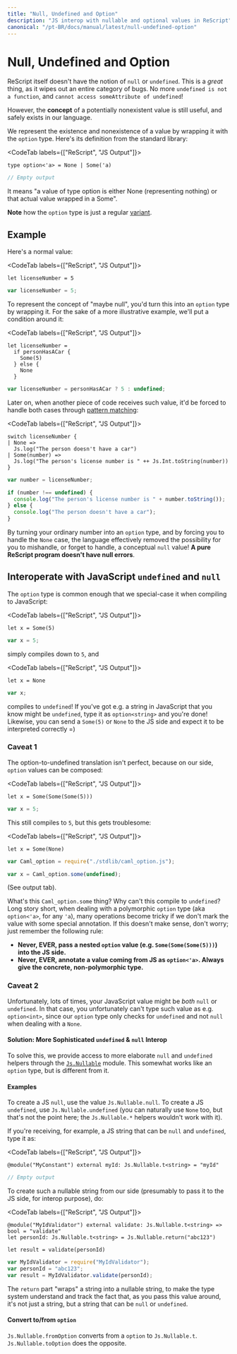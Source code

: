 ```yaml
---
title: "Null, Undefined and Option"
description: "JS interop with nullable and optional values in ReScript"
canonical: "/pt-BR/docs/manual/latest/null-undefined-option"
---
```


# Null, Undefined and Option

ReScript itself doesn't have the notion of `null` or `undefined`. This is a _great_ thing, as it wipes out an entire category of bugs. No more `undefined is not a function`, and `cannot access someAttribute of undefined`!

However, the **concept** of a potentially nonexistent value is still useful, and safely exists in our language.

We represent the existence and nonexistence of a value by wrapping it with the `option` type. Here's its definition from the standard library:

<CodeTab labels={["ReScript", "JS Output"]}>

```res example
type option<'a> = None | Some('a)
```
```js
// Empty output
```

</CodeTab>

It means "a value of type option is either None (representing nothing) or that actual value wrapped in a Some".

**Note** how the `option` type is just a regular [variant](variant.md).

## Example

Here's a normal value:

<CodeTab labels={["ReScript", "JS Output"]}>

```res example
let licenseNumber = 5
```
```js
var licenseNumber = 5;
```

</CodeTab>

To represent the concept of "maybe null", you'd turn this into an `option` type by wrapping it. For the sake of a more illustrative example, we'll put a condition around it:

<CodeTab labels={["ReScript", "JS Output"]}>

```res
let licenseNumber =
  if personHasACar {
    Some(5)
  } else {
    None
  }
```
```js
var licenseNumber = personHasACar ? 5 : undefined;
```

</CodeTab>

Later on, when another piece of code receives such value, it'd be forced to handle both cases through [pattern matching](pattern-matching-destructuring.md):

<CodeTab labels={["ReScript", "JS Output"]}>

```res
switch licenseNumber {
| None =>
  Js.log("The person doesn't have a car")
| Some(number) =>
  Js.log("The person's license number is " ++ Js.Int.toString(number))
}
```
```js
var number = licenseNumber;

if (number !== undefined) {
  console.log("The person's license number is " + number.toString());
} else {
  console.log("The person doesn't have a car");
}
```

</CodeTab>

By turning your ordinary number into an `option` type, and by forcing you to handle the `None` case, the language effectively removed the possibility for you to mishandle, or forget to handle, a conceptual `null` value! **A pure ReScript program doesn't have null errors**.

## Interoperate with JavaScript `undefined` and `null`

The `option` type is common enough that we special-case it when compiling to JavaScript:

<CodeTab labels={["ReScript", "JS Output"]}>

```res example
let x = Some(5)
```
```js
var x = 5;
```

</CodeTab>

simply compiles down to `5`, and

<CodeTab labels={["ReScript", "JS Output"]}>

```res example
let x = None
```
```js
var x;
```

</CodeTab>

compiles to `undefined`! If you've got e.g. a string in JavaScript that you know might be `undefined`, type it as `option<string>` and you're done! Likewise, you can send a `Some(5)` or `None` to the JS side and expect it to be interpreted correctly =)

### Caveat 1

The option-to-undefined translation isn't perfect, because on our side, `option` values can be composed:

<CodeTab labels={["ReScript", "JS Output"]}>

```res example
let x = Some(Some(Some(5)))
```
```js
var x = 5;
```

</CodeTab>

This still compiles to `5`, but this gets troublesome:

<CodeTab labels={["ReScript", "JS Output"]}>

```res example
let x = Some(None)
```
```js
var Caml_option = require("./stdlib/caml_option.js");

var x = Caml_option.some(undefined);
```

(See output tab).

</CodeTab>

What's this `Caml_option.some` thing? Why can't this compile to `undefined`? Long story short, when dealing with a polymorphic `option` type (aka `option<'a>`, for any `'a`), many operations become tricky if we don't mark the value with some special annotation. If this doesn't make sense, don't worry; just remember the following rule:

- **Never, EVER, pass a nested `option` value (e.g. `Some(Some(Some(5)))`) into the JS side.**
- **Never, EVER, annotate a value coming from JS as `option<'a>`. Always give the concrete, non-polymorphic type.**

### Caveat 2

Unfortunately, lots of times, your JavaScript value might be _both_ `null` or `undefined`. In that case, you unfortunately can't type such value as e.g. `option<int>`, since our `option` type only checks for `undefined` and not `null` when dealing with a `None`.

#### Solution: More Sophisticated `undefined` & `null` Interop

To solve this, we provide access to more elaborate `null` and `undefined` helpers through the [`Js.Nullable`](api/js/nullable) module. This somewhat works like an `option` type, but is different from it.

#### Examples

To create a JS `null`, use the value `Js.Nullable.null`. To create a JS `undefined`, use `Js.Nullable.undefined` (you can naturally use `None` too, but that's not the point here; the `Js.Nullable.*` helpers wouldn't work with it).

If you're receiving, for example, a JS string that can be `null` and `undefined`, type it as:

<CodeTab labels={["ReScript", "JS Output"]}>

```res example
@module("MyConstant") external myId: Js.Nullable.t<string> = "myId"
```
```js
// Empty output
```

</CodeTab>

To create such a nullable string from our side (presumably to pass it to the JS side, for interop purpose), do:

<CodeTab labels={["ReScript", "JS Output"]}>

```res example
@module("MyIdValidator") external validate: Js.Nullable.t<string> => bool = "validate"
let personId: Js.Nullable.t<string> = Js.Nullable.return("abc123")

let result = validate(personId)
```
```js
var MyIdValidator = require("MyIdValidator");
var personId = "abc123";
var result = MyIdValidator.validate(personId);
```

</CodeTab>

The `return` part "wraps" a string into a nullable string, to make the type system understand and track the fact that, as you pass this value around, it's not just a string, but a string that can be `null` or `undefined`.

#### Convert to/from `option`

`Js.Nullable.fromOption` converts from a `option` to `Js.Nullable.t`. `Js.Nullable.toOption` does the opposite.
